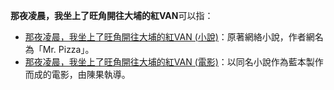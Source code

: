 '''那夜凌晨，我坐上了旺角開往大埔的紅VAN'''可以指：

* [[那夜凌晨，我坐上了旺角開往大埔的紅VAN_(小說)|那夜凌晨，我坐上了旺角開往大埔的紅VAN (小說)]]：原著網絡小說，作者網名為「Mr. Pizza」。
* [[那夜凌晨，我坐上了旺角開往大埔的紅VAN_(電影)|那夜凌晨，我坐上了旺角開往大埔的紅VAN (電影)]]：以同名小說作為藍本製作而成的電影，由陳果執導。

{{Disambiguation|Cat=拉丁字母中文混合名称作品消歧义}}